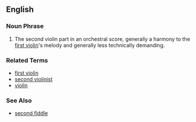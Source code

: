 ==English==

===Noun Phrase===
# The second violin part in an orchestral score, generally a harmony to the [[first violin]]'s melody and generally less technically demanding.

===Related Terms===
*[[first violin]]
*[[second violinist]]
*[[violin]]

===See Also===
*[[second fiddle]]